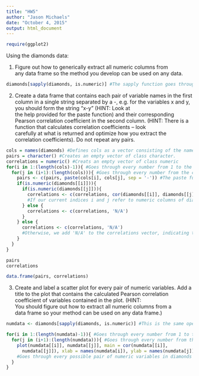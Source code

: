 ```yaml
---
title: "HW5"
author: "Jason Michaels"
date: "October 4, 2015"
output: html_document
---
```

```r
require(ggplot2)
```


Using	the	diamonds	data:


1. Figure	out	how	to	generically	extract	all	numeric	columns	from	
any	data	frame	so	the	method	you	develop	can	be	used	on	any	
data.

```r
diamonds[sapply(diamonds, is.numeric)] #The sapply function goes through every column in our data frame diamonds and determines which ones are numeric, returning TRUE and FALSE accordingly. Placing the result of the function inside brackets after diamonds returns the columns in diamonds that have been deemed numeric by sapply. This can be done for any data frame by substituting its name for diamonds in the two instances it occurs above. 
```


2. Create	a	data	frame	that	contains	each	pair	of	variable	names	in
the	first	column	in	a	single	string	separated	by	a	-,	e.g.	for	the	
variables	x	and	y,	you	should	form	the	string	“x-y” (HINT: Look	at	
the	help	provided	for	the	paste	function)	and	their	corresponding	
Pearson	correlation	coefficient	in	the	second	column.	(HINT:
There	is	a	function	that calculates	correlation	coefficients	– look	
carefully	at	what	is	returned	and	optimize	how	you	extract	the	
correlation	coefficients).	Do	not	repeat	any	pairs.
```r
cols = names(diamonds) #Defines cols as a vector consisting of the names of the columns of diamonds. 
pairs = character() #Creates an empty vector of class character. 
correlations = numeric() #Creats an empty vector of class numeric 
for(i in 1:(length(cols)-1)){ #Goes through every number from 1 to the length of the cols vector minus 1. 
  for(j in (i+1):(length(cols))){ #Goes through every number from the current number i to the length of the cols vector. 
    pairs <- c(pairs, paste(cols[i], cols[j], sep = '-')) #The paste function takes any number of objects (in this case, cols[i] and cols[j]) and converts them to a string with a separator (in this case '-') in between them. The result of this function is to append all possible pairs of variable names in diamonds to our initially empty string pairs. 
    if(is.numeric(diamonds[[i]])){ 
      if(is.numeric(diamonds[[j]])){ 
        correlations <- c(correlations, cor(diamonds[[i]], diamonds[[j]]))
        #If our current indices i and j refer to numeric columns of diamonds, then we add the correlation of those columns to our correlations vector. 
      } else {
        correlations <- c(correlations, 'N/A')
      }
    } else {
      correlations <- c(correlations, 'N/A')
      #Otherwise, we add 'N/A' to the correlations vector, indicating that we cannot find the correlation of the two variables. 
    }
  }
}

pairs 
correlations

data.frame(pairs, correlations)
```

3. Create	and	label	a	scatter	plot	for	every	pair	of	numeric	variables.
Add	a	title	to	the	plot	that	contains	the	calculated	Pearson	
correlation	coefficient	of	variables	contained	in	the	plot. (HINT:	
You	should	figure	out	how	to	extract	all	numeric	columns	from	a	
data	frame	so	your	method	can	be	used	on	any	data	frame.)
```r
numdata <- diamonds[sapply(diamonds, is.numeric)] #This is the same operation used earlier on in the homework. It returns all columns in diamonds that consist of numeric variables. We assign this columns to the data frame numdata. 

for(i in 1:(length(numdata)-1)){ #Goes through every number from 1 to the length of the numdata vector minus 1
  for(j in (i+1):(length(numdata))){ #Goes through every number from the current number i to the length of the numdata vector. 
    plot(numdata[[i]], numdata[[j]], main = cor(numdata[[i]],
      numdata[[j]]), xlab = names(numdata[i]), ylab = names(numdata[j]))
    #Goes through every possible pair of numeric variables in diamonds and creates a scatterplot of their values with the plot function. The input main = cor(numdata[[i]], numdata[[j]]) makes the title of each scatterplot the correlation of the two variables contained therein. The xlab and ylab inputs are used to label the axes with the variable names. 
  }
}
    


```

